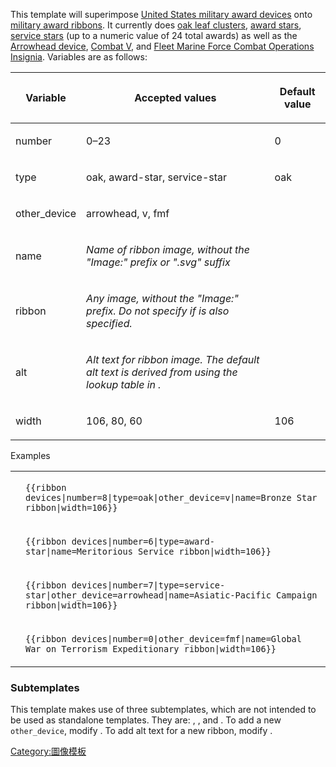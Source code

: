 {{Documentation subpage}}
<IncludeOnly><!-- 在這裡加入模板的保護標識 --></IncludeOnly><NoInclude>{{template doc page viewed directly}}</NoInclude>
<!-- 在本行下編輯模板說明 -->
<includeonly>{{intricate template}}</includeonly>

This template will superimpose [[United States military award devices]] onto [[Awards and decorations of the United States military|military award ribbons]].  It currently does [[oak leaf cluster]]s, [[award star]]s, [[service star]]s (up to a numeric value of 24 total awards) as well as the [[Arrowhead device]], [[Valor device|Combat V]], and [[Fleet Marine Force Combat Operations Insignia]].  Variables are as follows:

{| class="wikitable"
|-
!Variable
!Accepted values
!Default value
|-
|number
|0–23
|0
|-
|type
|oak, award-star, service-star
|oak
|-
|other_device
|arrowhead, v, fmf
|
|-
| name
|''Name of ribbon image, without the "Image:" prefix or ".svg" suffix''
|
|-
|ribbon
|''Any image, without the "Image:" prefix. Do not specify if {{para|name}} is also specified.''
|
|-
|alt
|''Alt text for ribbon image. The default alt text is derived from {{para|name}} using the lookup table in {{tl|ribbon devices/alt}}.''
|-
|width
|106, 80, 60
|106
|}

;Examples

{|
|-
|{{ribbon devices|number=8|type=oak|other_device=v|name=Bronze Star ribbon|width=106}}
|<code><nowiki>{{ribbon devices|number=8|type=oak|other_device=v|name=Bronze Star ribbon|width=106}}</nowiki></code>
|-
|{{ribbon devices|number=6|type=award-star|name=Meritorious Service ribbon|width=106}}
|<code><nowiki>{{ribbon devices|number=6|type=award-star|name=Meritorious Service ribbon|width=106}}</nowiki></code>
|-
|{{ribbon devices|number=7|type=service-star|other_device=arrowhead|name=Asiatic-Pacific Campaign ribbon|width=106}}
|<code><nowiki>{{ribbon devices|number=7|type=service-star|other_device=arrowhead|name=Asiatic-Pacific Campaign ribbon|width=106}}</nowiki></code>
|-
|{{ribbon devices|number=0|other_device=fmf|name=Global War on Terrorism Expeditionary ribbon|width=106}}
|<code><nowiki>{{ribbon devices|number=0|other_device=fmf|name=Global War on Terrorism Expeditionary ribbon|width=106}}</nowiki></code>
|}

=== Subtemplates ===

This template makes use of three subtemplates, which are not intended to be used as standalone templates. They are: {{tl2|ribbon devices/device layout}}, {{tl2|ribbon devices/device}}, and {{tl2|ribbon devices/alt}}. To add a new <code>other_device</code>, modify {{tl2|ribbon devices/device}}. To add alt text for a new ribbon, modify {{tl2|ribbon devices/alt}}.

<includeonly>

<!-- 本行下加入模板的分類 -->
[[Category:圖像模板]]
</includeonly>